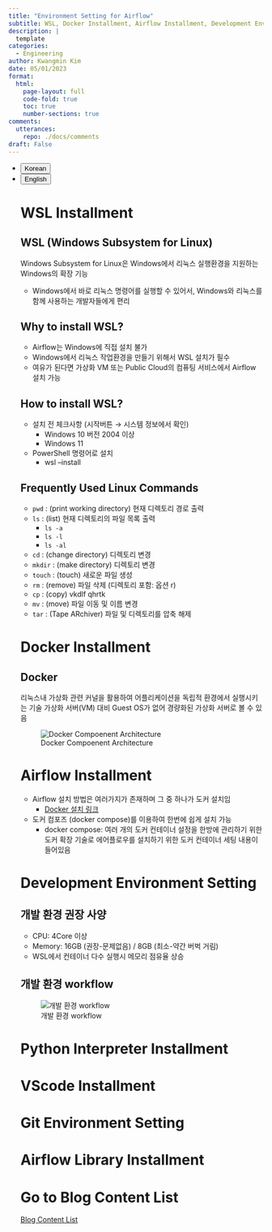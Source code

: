 ```yaml
---
title: "Environment Setting for Airflow"
subtitle: WSL, Docker Installment, Airflow Installment, Development Environment Setting, Python Interpreter Installment, VScode Installment, Git Evnvironment Setting, Airflow Library Installment
description: |
  template
categories:
  - Engineering
author: Kwangmin Kim
date: 05/01/2023
format: 
  html:
    page-layout: full
    code-fold: true
    toc: true
    number-sections: true
comments: 
  utterances: 
    repo: ./docs/comments
draft: False
---
```


<ul class="nav nav-pills" id="language-tab" role="tablist">
  <li class="nav-item" role="presentation">
    <button class="nav-link active" id="Korean-tab" data-bs-toggle="tab" data-bs-target="#Korean" type="button" role="tab" aria-controls="Korean" aria-selected="true">Korean</button>
  </li>
  <li class="nav-item" role="presentation">
    <button class="nav-link" id="English-tab" data-bs-toggle="tab" data-bs-target="#English" type="button" role="tab" aria-controls="knitr" aria-selected="false">English</button>
  </li>

<div class="tab-content" id="language-tabcontent">

<div class="tab-pane fade  show active" id="Korean" role="tabpanel" aria-labelledby="Korean-tab">

::: {#Korean .tab-pane .fade .show .active role="tabpanel" aria-labelledby="Korean-tab"}

# WSL Installment

## WSL (Windows Subsystem for Linux)

Windows Subsystem for Linux은 Windows에서 리눅스 실행환경을 지원하는 Windows의 확장 기능

* Windows에서 바로 리눅스 명령어를 실행할 수 있어서, Windows와 리눅스를 함께 사용하는 개발자들에게 편리

## Why to install WSL?

* Airflow는 Windows에 직접 설치 불가
* Windows에서 리눅스 작업환경을 만들기 위해서 WSL 설치가 필수
* 여유가 된다면 가상화 VM 또는 Public Cloud의 컴퓨팅 서비스에서 Airflow 설치 가능

## How to install WSL?

* 설치 전 체크사항 (시작버튼 → 시스템 정보에서 확인)
    * Windows 10 버전 2004 이상
    * Windows 11
* PowerShell 명령어로 설치
    * wsl --install

## Frequently Used Linux Commands

* `pwd` : (print working directory) 현재 디렉토리 경로 출력
* `ls` : (list) 현재 디렉토리의 파일 목록 출력
    * `ls -a`
    * `ls -l`
    * `ls -al`
* `cd` : (change directory) 디렉토리 변경
* `mkdir` : (make directory) 디렉토리 변경
* `touch` : (touch) 새로운 파일 생성
* `rm` : (remove) 파일 삭제 (디렉토리 포함: 옵션 r)
* `cp` : (copy) vkdlf qhrtk
* `mv` : (move) 파일 이동 및 이름 변경
* `tar` : (Tape ARchiver) 파일 및 디렉토리를 압축 해제

# Docker Installment

## Docker

리눅스내 가상화 관련 커널을 활용하여 어플리케이션을 독립적 환경에서 실행시키는 기술
가상화 서버(VM) 대비 Guest OS가 없어 경량화된 가상화 서버로 볼 수 있음

![Docker Compoenent Architecture](../../../../../images/airflow/docker-installment.PNG)

# Airflow Installment

* Airflow 설치 방법은 여러가지가 존재하며 그 중 하나가 도커 설치임
    * [Docker 설치 링크](https://airflow.apache.org/docs/apache-airflow/stable/howto/docker-compose/index.html)
* 도커 컴포즈 (docker compose)를 이용하여 한번에 쉽게 설치 가능
    * docker compose: 여러 개의 도커 컨테이너 설정을 한방에 관리하기 위한 도커 확장 기술로 에어플로우를 설치하기 위한 도커 컨테이너 세팅 내용이 들어있음
 
# Development Environment Setting

## 개발 환경 권장 사양

* CPU: 4Core 이상
* Memory: 16GB (권장-문제없음) / 8GB (최소-약간 버벅 거림)
* WSL에서 컨테이너 다수 실행시 메모리 점유율 상승

## 개발 환경 workflow

![개발 환경 workflow](../../../../../images/airflow/development-workflow.PNG)


# Python Interpreter Installment

# VScode Installment

# Git Environment Setting

# Airflow Library Installment

:::
</div>

<div class="tab-pane fade" id="English" role="tabpanel" aria-labelledby="English-tab">

::: {#English .tab-pane .fade role="tabpanel" aria-labelledby="English-tab"}

:::


</div>


# Go to Blog Content List

[Blog Content List](../../content_list.qmd)